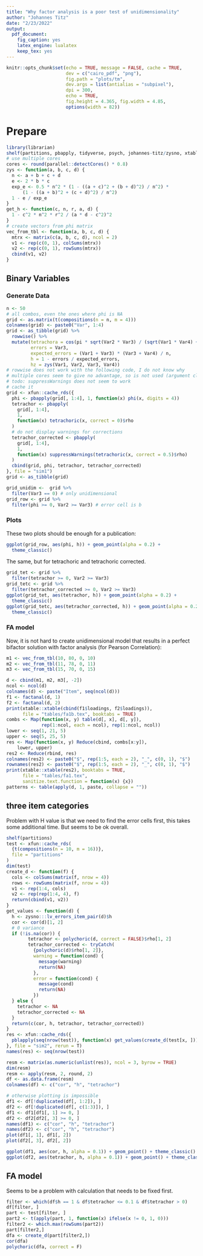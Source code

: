 ```yaml
---
title: "Why factor analysis is a poor test of unidimensionality"
author: "Johannes Titz"
date: "2/23/2022"
output: 
  pdf_document: 
    fig_caption: yes
    latex_engine: lualatex
    keep_tex: yes
---
```


```r
knitr::opts_chunk$set(echo = TRUE, message = FALSE, cache = TRUE,
                      dev = c("cairo_pdf", "png"),
                      fig.path = "plots/tm",
                      dev.args = list(antialias = "subpixel"),
                      dpi = 300,
                      echo = TRUE,
                      fig.height = 4.365, fig.width = 4.85,
                      options(width = 82))
```

# Prepare

```r
library(librarian)
shelf(partitions, pbapply, tidyverse, psych, johannes-titz/zysno, xtable)
# use multiple cores
cores <- round(parallel::detectCores() * 0.8)
zys <- function(a, b, c, d) {
  n <- a + b + c + d
  e <- 2 * b * c
  exp_e <- 0.5 * n^2 * (1 - ((a + c)^2 + (b + d)^2) / n^2) *
      (1 - ((a + b)^2 + (c + d)^2) / n^2)
  1 - e / exp_e
}
get_h <- function(c, n, r, a, d) {
  1 - c^2 * n^2 * r^2 / (a * d - c^2)^2
}
# create vectors from phi matrix
vec_from_tbl <- function(a, b, c, d) {
  mtrx <- matrix(c(a, b, c, d), ncol = 2)
  v1 <- rep(c(0, 1), colSums(mtrx))
  v2 <- rep(c(0, 1), rowSums(mtrx))
  cbind(v1, v2)
}
```

## Binary Variables

### Generate Data

```r
n <- 50
# all combos, even the ones where phi is NA
grid <- as.matrix(t(compositions(n = n, m = 4)))
colnames(grid) <- paste0("Var", 1:4)
grid <- as_tibble(grid) %>%
  rowwise() %>%
  mutate(tetrachora = cos(pi * sqrt(Var2 * Var3) / (sqrt(Var1 * Var4) + sqrt(Var2 * Var3))),
         errors = Var3,
         expected_errors = (Var1 + Var3) * (Var3 + Var4) / n,
         h = 1 - errors / expected_errors,
         hz = zys(Var1, Var2, Var3, Var4))
# rowwise does not work with the following code, I do not know why
# multiple cores seem to give no advantage, so is not used (argument cl)
# todo: suppressWarnings does not seem to work
# cache it
grid <- xfun::cache_rds({
  phi <- pbapply(grid[, 1:4], 1, function(x) phi(x, digits = 4))
  tetrachor <- pbapply(
    grid[, 1:4],
    1,
    function(x) tetrachoric(x, correct = 0)$rho
  )
  # do not display warnings for corrections
  tetrachor_corrected <- pbapply(
    grid[, 1:4],
    1,
    function(x) suppressWarnings(tetrachoric(x, correct = 0.5)$rho)
  )
  cbind(grid, phi, tetrachor, tetrachor_corrected)
}, file = "sim1")
grid <- as_tibble(grid)
```

```r
grid_unidim <-  grid %>%
  filter(Var3 == 0) # only unidimensional
grid_row <- grid %>%
  filter(phi >= 0, Var2 >= Var3) # error cell is b
```

### Plots 

These two plots should be enough for a publication:

```r
ggplot(grid_row, aes(phi, h)) + geom_point(alpha = 0.2) +
  theme_classic()
```

The same, but for tetrachoric and tetrachoric corrected.

```r
grid_tet <- grid %>%
  filter(tetrachor >= 0, Var2 >= Var3)
grid_tetc <- grid %>%
  filter(tetrachor_corrected >= 0, Var2 >= Var3)
ggplot(grid_tet, aes(tetrachor, h)) + geom_point(alpha = 0.2) +
  theme_classic()
ggplot(grid_tetc, aes(tetrachor_corrected, h)) + geom_point(alpha = 0.2) +
  theme_classic()
```

### FA model

Now, it is not hard to create unidimensional model that results in a perfect bifactor solution with factor analysis (for Pearson Correlation):

```r
m1 <- vec_from_tbl(10, 80, 0, 10)
m2 <- vec_from_tbl(11, 78, 0, 11)
m3 <- vec_from_tbl(15, 70, 0, 15)

d <- cbind(m1, m2, m3[, -2])
ncol <- ncol(d)
colnames(d) <- paste("Item", seq(ncol(d)))
f1 <- factanal(d, 1)
f2 <- factanal(d, 2)
print(xtable::xtable(cbind(f1$loadings, f2$loadings)),
      file = "tables/fa1b.tex", booktabs = TRUE)
combs <- Map(function(x, y) table(d[, x], d[, y]),
             rep(1:ncol, each = ncol), rep(1:ncol, ncol))
lower <- seq(1, 21, 5)
upper <- seq(5, 25, 5)
res <- Map(function(x, y) Reduce(cbind, combs[x:y]),
    lower, upper)
res2 <- Reduce(rbind, res)
colnames(res2) <- paste0("$", rep(1:5, each = 2), "_", c(0, 1), "$")
rownames(res2) <- paste0("$", rep(1:5, each = 2), "_", c(0, 1), "$")
print(xtable::xtable(res2), booktabs = TRUE,
      file = "tables/fa1.tex",
      sanitize.text.function = function(x) {x})
patterns <- table(apply(d, 1, paste, collapse = ""))
```

## three item categories 

Problem with H value is that we need to find the error cells first, this takes some additional time. But seems to be ok overall.

```r
shelf(partitions)
test <- xfun::cache_rds(
  {t(compositions(n = 10, m = 16))},
  file = "partitions"
)
dim(test)
create_d <- function(f) {
  cols <- colSums(matrix(f, nrow = 4))
  rows <- rowSums(matrix(f, nrow = 4))
  v1 <- rep(1:4, cols)
  v2 <- rep(rep(1:4, 4), f)
  return(cbind(v1, v2))
}
get_values <- function(d) {
  h <- zysno:::lv_errors_item_pair(d)$h
  cor <- cor(d)[1, 2]
  # 0 variance
  if (!is.na(cor)) {
        tetrachor <- polychoric(d, correct = FALSE)$rho[1, 2]
        tetrachor_corrected <- tryCatch(
          {polychoric(d)$rho[1, 2]},
          warning = function(cond) {
            message(warning)
            return(NA)
          },
          error = function(cond) {
            message(cond)
            return(NA)
          })
  } else {
    tetrachor <- NA
    tetrachor_corrected <- NA
  }
  return(c(cor, h, tetrachor, tetrachor_corrected))
}
res <- xfun::cache_rds({
  pblapply(seq(nrow(test)), function(x) get_values(create_d(test[x, ])), cl = 29)
}, file = "sim2", rerun = T)
names(res) <- seq(nrow(test))

resm <- matrix(as.numeric(unlist(res)), ncol = 3, byrow = TRUE)
dim(resm)
resm <- apply(resm, 2, round, 2)
df <- as.data.frame(resm)
colnames(df) <- c("cor", "h", "tetrachor")

# otherwise plotting is impossible
df1 <- df[!duplicated(df[, 1:2]), ]
df2 <- df[!duplicated(df[, c(1:3)]), ]
df1 <- df1[df1[, 1] >= 0, ]
df2 <- df2[df2[, 3] >= 0, ]
names(df1) <- c("cor", "h", "tetrachor")
names(df2) <- c("cor", "h", "tetrachor")
plot(df1[, 1], df1[, 2])
plot(df2[, 3], df2[, 2])
```

```r
ggplot(df1, aes(cor, h, alpha = 0.1)) + geom_point() + theme_classic()
ggplot(df2, aes(tetrachor, h, alpha = 0.1)) + geom_point() + theme_classic()
```

## FA model

Seems to be a problem with calculation that needs to be fixed first.
```r
filter <- which(df$h == 1 & df$tetrachor <= 0.1 & df$tetrachor > 0)
df[filter, ]
part <- test[filter, ]
part2 <- t(apply(part, 1, function(x) ifelse(x != 0, 1, 0)))
filter2 <- which.max(rowSums(part2))
part[filter2,]
dfa <- create_d(part[filter2,])
cor(dfa)
polychoric(dfa, correct = F)
```
